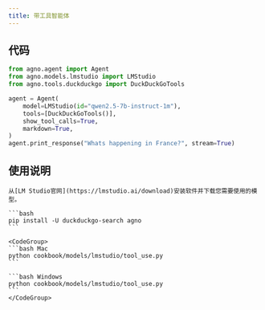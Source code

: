 ```yaml
---
title: 带工具智能体
---
```

## 代码

```python cookbook/models/lmstudio/tool_use.py
from agno.agent import Agent
from agno.models.lmstudio import LMStudio
from agno.tools.duckduckgo import DuckDuckGoTools

agent = Agent(
    model=LMStudio(id="qwen2.5-7b-instruct-1m"),
    tools=[DuckDuckGoTools()],
    show_tool_calls=True,
    markdown=True,
)
agent.print_response("Whats happening in France?", stream=True)
```

## 使用说明

<Steps>
  <Snippet file="create-venv-step.mdx" />

  <Step title="安装 LM Studio">

    从[LM Studio官网](https://lmstudio.ai/download)安装软件并下载您需要使用的模型。

  </Step>

  <Step title="安装库">

    ```bash
    pip install -U duckduckgo-search agno
    ```

  </Step>

  <Step title="运行智能体">

    <CodeGroup>
    ```bash Mac
    python cookbook/models/lmstudio/tool_use.py
    ```

    ```bash Windows
    python cookbook/models/lmstudio/tool_use.py
    ```
    </CodeGroup>

  </Step>
</Steps>